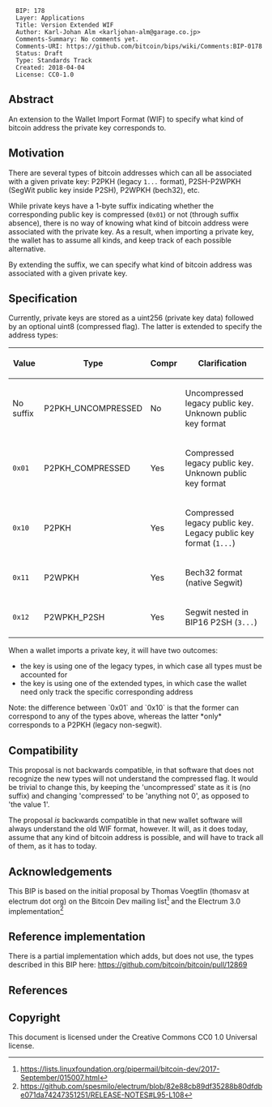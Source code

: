 <pre>
  BIP: 178
  Layer: Applications
  Title: Version Extended WIF
  Author: Karl-Johan Alm <karljohan-alm@garage.co.jp>
  Comments-Summary: No comments yet.
  Comments-URI: https://github.com/bitcoin/bips/wiki/Comments:BIP-0178
  Status: Draft
  Type: Standards Track
  Created: 2018-04-04
  License: CC0-1.0
</pre>

== Abstract ==

An extension to the Wallet Import Format (WIF) to specify what kind of bitcoin address the private key corresponds to.

== Motivation ==

There are several types of bitcoin addresses which can all be associated with a given private key: P2PKH (legacy <code>1...</code> format), P2SH-P2WPKH (SegWit public key inside P2SH), P2WPKH (bech32), etc.

While private keys have a 1-byte suffix indicating whether the corresponding public key is compressed (<code>0x01</code>) or not (through suffix absence), there is no way of knowing what kind of bitcoin address were associated with the private key. As a result, when importing a private key, the wallet has to assume all kinds, and keep track of each possible alternative.

By extending the suffix, we can specify what kind of bitcoin address was associated with a given private key.

== Specification ==

Currently, private keys are stored as a uint256 (private key data) followed by an optional uint8 (compressed flag). The latter is extended to specify the address types:

{|class="wikitable" style="text-align: center;"
|-
!Value
!Type
!Compr
!Clarification
|-
|No suffix||P2PKH_UNCOMPRESSED||No||Uncompressed legacy public key. Unknown public key format
|-
|<code>0x01</code>||P2PKH_COMPRESSED||Yes||Compressed legacy public key. Unknown public key format
|-
|<code>0x10</code>||P2PKH||Yes||Compressed legacy public key. Legacy public key format (<code>1...</code>)
|-
|<code>0x11</code>||P2WPKH||Yes||Bech32 format (native Segwit)
|-
|<code>0x12</code>||P2WPKH_P2SH||Yes||Segwit nested in BIP16 P2SH (<code>3...</code>)
|}

When a wallet imports a private key, it will have two outcomes:

* the key is using one of the legacy types, in which case all types must be accounted for
* the key is using one of the extended types, in which case the wallet need only track the specific corresponding address

Note: the difference between `0x01` and `0x10` is that the former can correspond to any of the types above, whereas the latter *only* corresponds to a P2PKH (legacy non-segwit).

== Compatibility ==

This proposal is not backwards compatible, in that software that does not recognize the new types will not understand the compressed flag. It would be trivial to change this, by keeping the 'uncompressed' state as it is (no suffix) and changing 'compressed' to be 'anything not 0', as opposed to 'the value 1'.

The proposal ''is'' backwards compatible in that new wallet software will always understand the old WIF format, however. It will, as it does today, assume that any kind of bitcoin address is possible, and will have to track all of them, as it has to today.

== Acknowledgements ==

This BIP is based on the initial proposal by Thomas Voegtlin (thomasv at electrum dot org) on the Bitcoin Dev mailing list<ref>https://lists.linuxfoundation.org/pipermail/bitcoin-dev/2017-September/015007.html</ref> and the Electrum 3.0 implementation<ref>https://github.com/spesmilo/electrum/blob/82e88cb89df35288b80dfdbe071da74247351251/RELEASE-NOTES#L95-L108</ref>

== Reference implementation ==

There is a partial implementation which adds, but does not use, the types described in this BIP here: https://github.com/bitcoin/bitcoin/pull/12869

== References ==

<references/>

== Copyright ==

This document is licensed under the Creative Commons CC0 1.0 Universal license.
